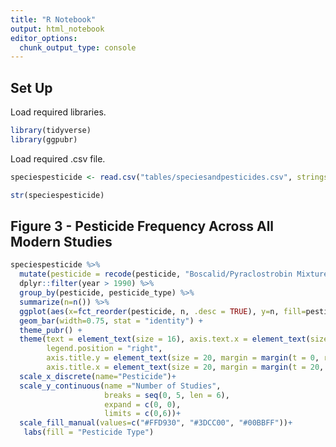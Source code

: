 ```yaml
---
title: "R Notebook"
output: html_notebook
editor_options: 
  chunk_output_type: console
---
```


## Set Up 

Load required libraries.

```r
library(tidyverse)
library(ggpubr)
```

Load required .csv file.

```r
speciespesticide <- read.csv("tables/speciesandpesticides.csv", stringsAsFactors = TRUE, na.strings=c(""))

str(speciespesticide)


```

## Figure 3 - Pesticide Frequency Across All Modern Studies

```r
speciespesticide %>% 
  mutate(pesticide = recode(pesticide, "Boscalid/Pyraclostrobin Mixture" = "Pristine")) %>% 
  dplyr::filter(year > 1990) %>% 
  group_by(pesticide, pesticide_type) %>% 
  summarize(n=n()) %>% 
  ggplot(aes(x=fct_reorder(pesticide, n, .desc = TRUE), y=n, fill=pesticide_type)) +
  geom_bar(width=0.75, stat = "identity") +
  theme_pubr() +
  theme(text = element_text(size = 16), axis.text.x = element_text(size = 16, angle = 45, hjust = 1, vjust = 1),
        legend.position = "right",
        axis.title.y = element_text(size = 20, margin = margin(t = 0, r = 20, b = 0, l = 0)),
        axis.title.x = element_text(size = 20, margin = margin(t = 20, r = 0, b = 0, l = 0)))+
  scale_x_discrete(name="Pesticide")+
  scale_y_continuous(name ="Number of Studies", 
                     breaks = seq(0, 5, len = 6), 
                     expand = c(0, 0),
                     limits = c(0,6))+
  scale_fill_manual(values=c("#FFD930", "#3DCC00", "#00BBFF"))+
   labs(fill = "Pesticide Type")
```

